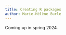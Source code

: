 ```yaml
---
title: Creating R packages
author: Marie-Hélène Burle
---
```


:::{.def}

Coming up in spring 2024.

:::

<!-- [Slides](wb_package_slides.qmd){.btn .btn-outline-primary} [(Click and wait: this reveal.js presentation may take a little time to load.)]{.inlinenote} -->
<!-- <br><br> -->

<!-- {{< video https://www.youtube.com/embed/ >}} -->
